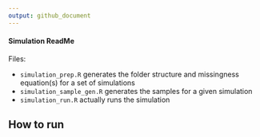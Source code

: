 ```yaml
---
output: github_document
---
```


#### Simulation ReadMe

Files:

- `simulation_prep.R` generates the folder structure and missingness equation(s) for a set of simulations
- `simulation_sample_gen.R` generates the samples for a given simulation
- `simulation_run.R` actually runs the simulation


## How to run
